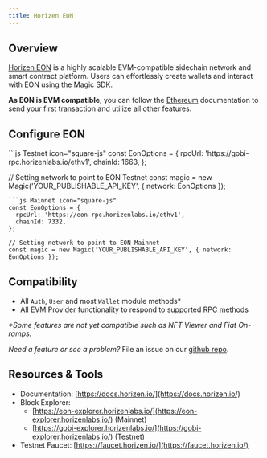 ---
title: Horizen EON
---

## Overview

[Horizen EON](https://docs.horizen.io/horizen_eon/) is a highly scalable EVM-compatible sidechain network and smart contract platform. Users can effortlessly create wallets and interact with EON using the Magic SDK.

**As EON is EVM compatible**, you can follow the [Ethereum](/docs/embedded-wallet/blockchains/ethereum/javascript) documentation to send your first transaction and utilize all other features.

## Configure EON

<CodeGroup>
```js Testnet icon="square-js"
const EonOptions = {
  rpcUrl: 'https://gobi-rpc.horizenlabs.io/ethv1',
  chainId: 1663,
};

// Setting network to point to EON Testnet
const magic = new Magic('YOUR_PUBLISHABLE_API_KEY', { network: EonOptions });
```
```js Mainnet icon="square-js"
const EonOptions = {
  rpcUrl: 'https://eon-rpc.horizenlabs.io/ethv1',
  chainId: 7332,
};

// Setting network to point to EON Mainnet
const magic = new Magic('YOUR_PUBLISHABLE_API_KEY', { network: EonOptions });
```
</CodeGroup>

## Compatibility

- All `Auth`, `User` and most `Wallet` module methods\*
- All EVM Provider functionality to respond to supported [RPC methods](/docs/embedded-wallet/api/client-side-sdks/web#evm-rpc-methods)

_\*Some features are not yet compatible such as NFT Viewer and Fiat On-ramps._

_Need a feature or see a problem?_ File an issue on our [github repo](https://github.com/magiclabs/magic-js).

## Resources & Tools

- Documentation: [https://docs.horizen.io/](https://docs.horizen.io/)
- Block Explorer:
  - [https://eon-explorer.horizenlabs.io/](https://eon-explorer.horizenlabs.io/) (Mainnet)
  - [https://gobi-explorer.horizenlabs.io/](https://gobi-explorer.horizenlabs.io/) (Testnet)
- Testnet Faucet: [https://faucet.horizen.io/](https://faucet.horizen.io/)
